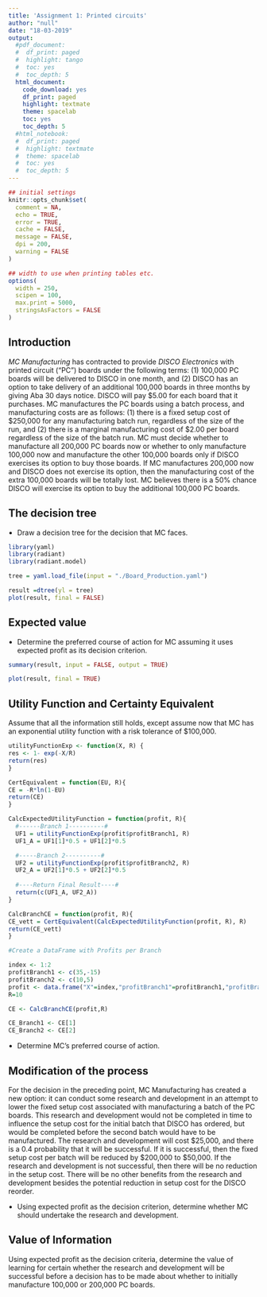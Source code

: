 ```yaml
---
title: 'Assignment 1: Printed circuits'
author: "null"
date: "18-03-2019"
output: 
  #pdf_document: 
  #  df_print: paged
  #  highlight: tango 
  #  toc: yes
  #  toc_depth: 5
  html_document:
    code_download: yes
    df_print: paged
    highlight: textmate
    theme: spacelab
    toc: yes
    toc_depth: 5
  #html_notebook:
  #  df_print: paged
  #  highlight: textmate
  #  theme: spacelab
  #  toc: yes
  #  toc_depth: 5
---
```


```r
## initial settings
knitr::opts_chunk$set(
  comment = NA,
  echo = TRUE,
  error = TRUE,
  cache = FALSE,
  message = FALSE,
  dpi = 200,
  warning = FALSE
)

## width to use when printing tables etc.
options(
  width = 250,
  scipen = 100,
  max.print = 5000,
  stringsAsFactors = FALSE
)
```

<style>
.table {
  width: auto;
}
ul, ol {
  padding-left: 18px;
}
pre, code, pre code {
  overflow: auto;
  white-space: pre;
  word-wrap: normal;
  background-color: #ffffff;
}
</style>

## Introduction
*MC Manufacturing* has contracted to provide *DISCO Electronics* with printed circuit ("PC") boards under
the following terms: (1) 100,000 PC boards will be delivered to DISCO in one month, and (2) DISCO has an
option to take delivery of an additional 100,000 boards in three months by giving Aba 30 days notice. DISCO
will pay $5.00 for each board that it purchases. MC manufactures the PC boards using a batch process, and
manufacturing costs are as follows: (1) there is a fixed setup cost of $250,000 for any manufacturing batch
run, regardless of the size of the run, and (2) there is a marginal  manufacturing cost of $2.00 per board
regardless of the size of the batch run. MC must decide whether to manufacture all 200,000 PC boards now or
whether to only manufacture 100,000 now and manufacture the other 100,000 boards only if DISCO exercises its
option to buy those boards. If MC manufactures 200,000 now and DISCO does not exercise its option, then the
manufacturing cost of the extra 100,000 boards will be totally lost. MC believes there is a 50% chance DISCO
will exercise its option to buy the additional 100,000 PC boards.

## The decision tree

-  Draw a decision tree for the decision that MC faces.

```r
library(yaml)
library(radiant)
library(radiant.model)
```

```r
tree = yaml.load_file(input = "./Board_Production.yaml")

result =dtree(yl = tree)
plot(result, final = FALSE)
```


## Expected value
-  Determine the preferred course of action for MC assuming it uses expected profit as its decision criterion.

```r
summary(result, input = FALSE, output = TRUE)

plot(result, final = TRUE)
```

## Utility Function and Certainty Equivalent

Assume that all the information still holds, except assume now that MC has an exponential utility function with a risk tolerance of $100,000.

```r
utilityFunctionExp <- function(X, R) {
res <- 1- exp(-X/R)
return(res)
}

CertEquivalent = function(EU, R){
CE = -R*ln(1-EU)
return(CE)
}

CalcExpectedUtilityFunction = function(profit, R){
  #------Branch 1----------#
  UF1 = utilityFunctionExp(profit$profitBranch1, R)
  UF1_A = UF1[1]*0.5 + UF1[2]*0.5

  #-----Branch 2----------#
  UF2 = utilityFunctionExp(profit$profitBranch2, R)
  UF2_A = UF2[1]*0.5 + UF2[2]*0.5
  
  #----Return Final Result----#
  return(c(UF1_A, UF2_A))
}

CalcBranchCE = function(profit, R){
CE_vett = CertEquivalent(CalcExpectedUtilityFunction(profit, R), R)
return(CE_vett)
}

#Create a DataFrame with Profits per Branch

index <- 1:2
profitBranch1 <- c(35,-15)
profitBranch2 <- c(10,5)
profit <- data.frame("X"=index,"profitBranch1"=profitBranch1,"profitBranch2"=profitBranch2)
R=10

CE <- CalcBranchCE(profit,R)

CE_Branch1 <- CE[1]
CE_Branch2 <- CE[2]
```
- Determine MC's preferred course of action.

## Modification of the process

For the decision in the preceding point, MC Manufacturing has created a new option: it can conduct some research and development in an attempt to lower the fixed setup cost associated with manufacturing a batch of the PC boards. This research and development would not be completed in time to influence the setup cost for the initial batch that DISCO has ordered, but would be completed before the second batch would have to be manufactured. The research and development will cost $25,000, and there is a 0.4 probability that it will be successful. If it is successful, then the fixed setup cost per batch will be reduced by $200,000 to $50,000. If the research and development is not successful, then there will be no reduction in the setup cost. There will be no other benefits from the research and development besides the potential reduction in setup cost for the DISCO reorder.

- Using expected profit as the decision criterion, determine whether MC should undertake the research and development.

## Value of Information

Using expected profit as the decision criteria, determine the value of learning for certain whether the research and development will be successful before a decision has to be made about whether to initially manufacture 100,000 or 200,000 PC boards.


